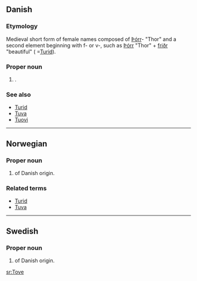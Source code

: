==Danish==

===Etymology===
Medieval short form of {{ON.|lang=da}} female names composed of [[Þórr]]- "Thor" and a second element beginning with f- or v-, such as [[Þórr]] "Thor" + [[friðr]] "beautiful" ( =[[Turid]]). 

===Proper noun===
{{infl|da|proper noun}}

# {{given name|female||da:}}.

===See also===
*[[Turid]]
*[[Tuva]]
*[[Tuovi]]

----

==Norwegian==

===Proper noun===
{{infl|no|proper noun}}

# {{given name|female||no:}} of Danish origin.

===Related terms===
*[[Turid]]
*[[Tuva]]

----

==Swedish==

===Proper noun===
{{infl|sv|proper noun}}

# {{given name|female||sv:}} of Danish origin.

[[sr:Tove]]